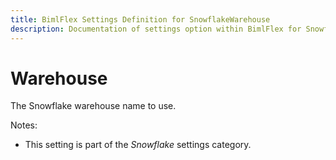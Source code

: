 ---
title: BimlFlex Settings Definition for SnowflakeWarehouse
description: Documentation of settings option within BimlFlex for SnowflakeWarehouse
---
<head>
  <meta name="varigenceProduct" content="BimlFlex"></meta>
  <meta name="varigenceArticleType" content="Reference"></meta>
</head>


# Warehouse

The Snowflake warehouse name to use.

Notes:

* This setting is part of the *Snowflake* settings category.

